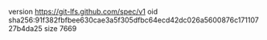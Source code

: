 version https://git-lfs.github.com/spec/v1
oid sha256:91f382fbfbee630cae3a5f305dfbc64ecd42dc026a5600876c17110727b4da25
size 7669
